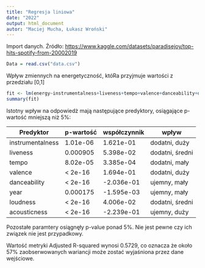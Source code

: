 ```yaml
---
title: "Regresja liniowa"
date: "2022"
output: html_document
autor: "Maciej Mucha, Łukasz Wroński"
---
```


Import danych. Źródło: <https://www.kaggle.com/datasets/paradisejoy/top-hits-spotify-from-20002019>

```r
Data = read.csv("data.csv")
```

Wpływ zmiennych na energetyczność, któRa przyjmuje wartości z przedziału [0,1]

```r
fit <- lm(energy~instrumentalness+liveness+tempo+valence+danceability+duration_ms+year+popularity+loudness+speechiness+acousticness, data = Data)
summary(fit)
```

Istotny wpływ na odpowiedż mają następujące predyktory, osiągające p-wartość mniejszą niż 5%:

| Predyktor        | p-wartość | współczynnik | wpływ           |
|------------------|-----------|--------------|-----------------|
| instrumentalness | 1.01e-06  | 1.621e-01    | dodatni, duży   |
| liveness         | 0.000905  | 5.398e-02    | dodatni, średni |
| tempo            | 8.02e-05  | 3.385e-04    | dodatni, mały   |
| valence          | \< 2e-16  | 1.694e-01    | dodatni, duży   |
| danceability     | \< 2e-16  | -2.036e-01   | ujemny, mały    |
| year             | 0.000175  | -1.595e-03   | ujemny, mały    |
| loudness         | \< 2e-16  | 4.006e-02    | dodatni, średni |
| acousticness     | \< 2e-16  | -2.239e-01   | ujemny, duży    |

Pozostałe paramtery osiągnęły p-value ponad 5%. Nie jest pewne czy ich związek nie jest przypadkowy.

Wartość metryki Adjusted R-squared wynosi 0.5729, co oznacza że około 57% zaobserwowanych wariancji może zostać wyjaśniona przez dane wejściowe.

